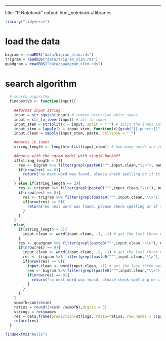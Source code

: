 ---
title: "R Notebook"
output: html_notebook
# libraries

```r
library("tidyverse")
```

# load the data
```r
bigram = readRDS("data/bigram_slim.rds")
trigram = readRDS("data/trigram_slim.rds")
quadgram = readRDS("data/quadgram_slim.rds")
```

# search algorithm
```r
  # search algorithm
  findnextV3 <- function(input){
    
    ##format input string
    input = str_squish(input) # remove excessive white space
    input = str_to_lower(input) # all to lower
    input_stem = strsplit(x = input, split = " ") # split the input into words
    input_stem = lapply(X = input_stem, function(x){gsub("[[:punct:]]", "",x)}) # remove punctuation and symbols
    input.clean = sapply(input_stem, paste, collapse = " ")

    ##words in input
    string_length <- length(unlist(input_stem)) # how many words are in input?
    
    ##query with the ngram model with stupid-backoff
    if(string_length < 2){
      res <- bigram %>% filter(grepl(paste0("^",input.clean,"\\>"), names)) %>% head(5)
      if(nrow(res) == 0){
        return("no next word was found, please check spelling or if it is an english word")
      }
    } else if(string_length == 2){
      res <- trigram %>% filter(grepl(paste0("^",input.clean,"\\>"), names)) %>% head(5) 
      if(nrow(res) == 0){
        res <- trigram %>% filter(grepl(paste0("^",input.clean,"\\>"), names)) %>% head(5)
        if(nrow(res) == 0){
          return("no next word was found, please check spelling or if it is an english word")
        }
      }
    }
    else{
      if(string_length > 3){
        input.clean <- word(input.clean, -3, -1) # get the last three words to search in your gram model
      }
      res <- quadgram %>% filter(grepl(paste0("^",input.clean,"\\>"), names)) %>% head(5)
      if(nrow(res) == 0){
        input.clean <- word(input.clean, -2, -1) # get the last three words to search in your gram model
        res <- trigram %>% filter(grepl(paste0("^",input.clean,"\\>"), names)) %>% head(5)
        if(nrow(res) == 0){
          input.clean <- word(input.clean, -1) # get the last three words to search in your gram model
          res <- bigram %>% filter(grepl(paste0("^",input.clean,"\\>"), names)) %>% head(5)
          if(nrow(res) == 0){
            return("no next word was found, please check spelling or if it is an english word")
          }
        }
      }
    } 
    sumofN=sum(res$n)
    ratios = round((res$n /sumofN),digits = 3)
    strings = res$names
    res = data.frame(prediction=strings, ratio=ratios, row.names = c(paste0("top",seq(nrow(res)))) )
    return(res)
  }
```

```r
findnextV3("hello")
```

